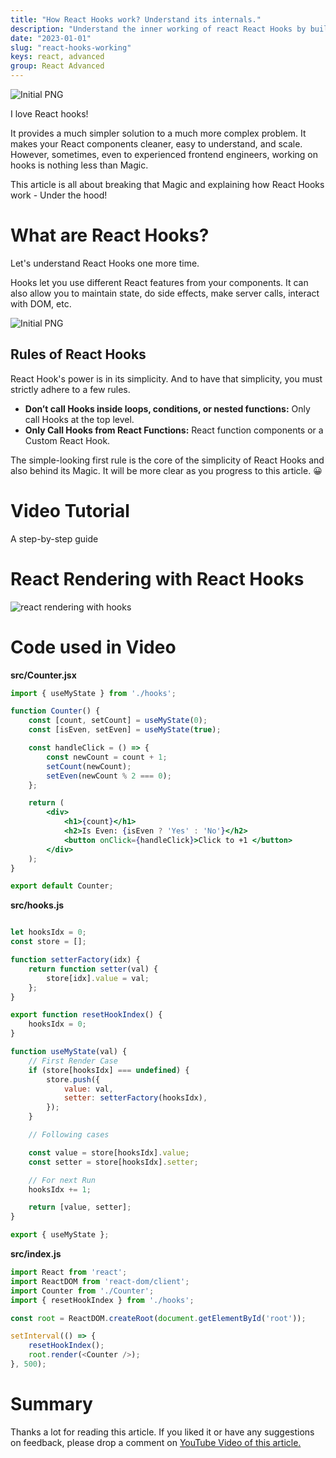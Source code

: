```yaml
---
title: "How React Hooks work? Understand its internals."
description: "Understand the inner working of react React Hooks by building a custom useState React Hook clone."
date: "2023-01-01"
slug: "react-hooks-working"
keys: react, advanced
group: React Advanced
---
```


![Initial PNG](./images/react-hooks.png)


I love React hooks!

It provides a much simpler solution to a much more complex problem. It makes your React components cleaner, easy to understand, and scale.
However, sometimes, even to experienced frontend engineers, working on hooks is nothing less than Magic. 

This article is all about breaking that Magic and explaining how React Hooks work - Under the hood!

# What are React Hooks?
Let's understand React Hooks one more time.

Hooks let you use different React features from your components. It can also allow you to maintain state, do side effects, make server calls, interact with DOM, etc.

![Initial PNG](./images/react-hooks-react-hooks.drawio.png)

## Rules of React Hooks
React Hook's power is in its simplicity. And to have that simplicity, you must strictly adhere to a few rules.

- **Don’t call Hooks inside loops, conditions, or nested functions:** Only call Hooks at the top level.
- **Only Call Hooks from React Functions:** React function components or a Custom React Hook.

The simple-looking first rule is the core of the simplicity of React Hooks and also behind its Magic.
It will be more clear as you progress to this article. 😀

# Video Tutorial
A step-by-step guide
<YoutubePlayer src="https://www.youtube.com/embed/N9cFPtkqtWI"  />

# React Rendering with React Hooks

![react rendering with hooks](./images/react-hooks-state-hook.drawio.png)


# Code used in Video

**src/Counter.jsx**

```jsx
import { useMyState } from './hooks';

function Counter() {
    const [count, setCount] = useMyState(0);
    const [isEven, setEven] = useMyState(true);

    const handleClick = () => {
        const newCount = count + 1;
        setCount(newCount);
        setEven(newCount % 2 === 0);
    };

    return (
        <div>
            <h1>{count}</h1>
            <h2>Is Even: {isEven ? 'Yes' : 'No'}</h2>
            <button onClick={handleClick}>Click to +1 </button>
        </div>
    );
}

export default Counter;

```

**src/hooks.js**

```js

let hooksIdx = 0;
const store = [];

function setterFactory(idx) {
    return function setter(val) {
        store[idx].value = val;
    };
}

export function resetHookIndex() {
    hooksIdx = 0;
}

function useMyState(val) {
    // First Render Case
    if (store[hooksIdx] === undefined) {
        store.push({
            value: val,
            setter: setterFactory(hooksIdx),
        });
    }

    // Following cases

    const value = store[hooksIdx].value;
    const setter = store[hooksIdx].setter;

    // For next Run
    hooksIdx += 1;

    return [value, setter];
}

export { useMyState };


```

**src/index.js**
```js
import React from 'react';
import ReactDOM from 'react-dom/client';
import Counter from './Counter';
import { resetHookIndex } from './hooks';

const root = ReactDOM.createRoot(document.getElementById('root'));

setInterval(() => {
    resetHookIndex();
    root.render(<Counter />);
}, 500);

````


# Summary
Thanks a lot for reading this article. If you liked it or have any suggestions on feedback, please drop a comment on [YouTube Video of this article.](https://www.youtube.com/embed/N9cFPtkqtWI)
